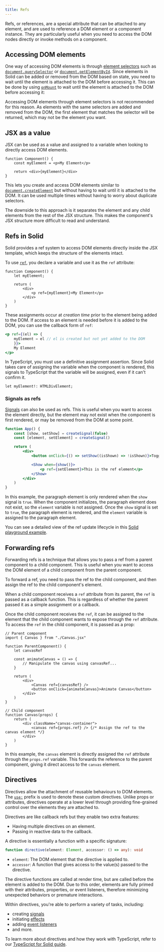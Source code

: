 ```yaml
---
title: Refs
---
```


Refs, or references, are a special attribute that can be attached to any element, and are used to reference a DOM element or a component instance.
They are particularly useful when you need to access the DOM nodes directly or invoke methods on a component.

## Accessing DOM elements

One way of accessing DOM elements is through [element selectors](https://developer.mozilla.org/en-US/docs/Web/API/Document_object_model/Locating_DOM_elements_using_selectors) such as [`document.querySelector`](https://developer.mozilla.org/en-US/docs/Web/API/Document/querySelector) or [`document.getElementById`](https://developer.mozilla.org/en-US/docs/Web/API/Document/getElementById).
Since elements in Solid can be added or removed from the DOM based on state, you need to wait until the element is attached to the DOM before accessing it.
This can be done by using [`onMount`](/reference/lifecycle/on-mount) to wait until the element is attached to the DOM before accessing it:

Accessing DOM elements through element selectors is not recommended for this reason.
As elements with the same selectors are added and removed from the DOM, the first element that matches the selector will be returned, which may not be the element you want.

## JSX as a value

JSX can be used as a value and assigned to a variable when looking to directly access DOM elements.

```tsx
function Component() {
	const myElement = <p>My Element</p>

	return <div>{myElement}</div>
}
```

This lets you create and access DOM elements similar to [`document.createElement`](https://developer.mozilla.org/en-US/docs/Web/API/Document/createElement) but without having to wait until it is attached to the DOM. 
It can be used multiple times without having to worry about duplicate selectors.

The downside to this approach is it separates the element and any child elements from the rest of the JSX structure. 
This makes the component's JSX structure more difficult to read and understand.

## Refs in Solid

Solid provides a ref system to access DOM elements directly inside the JSX template, which keeps the structure of the elements intact.

To use [`ref`](/reference/jsx-attributes/ref), you declare a variable and use it as the `ref` attribute:

```tsx {6}
function Component() {
	let myElement;

	return (
		<div>
			<p ref={myElement}>My Element</p>
		</div>
	)
}
```

These assignments occur at _creation time_ prior to the element being added to the DOM.
If access to an element is needed before it is added to the DOM, you can use the callback form of `ref`:

```jsx
<p ref={(el) => {
	myElement = el // el is created but not yet added to the DOM
	}}>
	My Element
</p>
```

<Callout>
In TypeScript, you must use a definitive assignment assertion. 
Since Solid takes care of assigning the variable when the component is rendered, this signals to TypeScript that the variable will be assigned, even if it can't
confirm it. 
	
```tsx
let myElement!: HTMLDivElement; 
```
</Callout>

### Signals as refs

[Signals](/concepts/signals) can also be used as refs.
This is useful when you want to access the element directly, but the element may not exist when the component is first rendered, or may be removed from the DOM at some point.

```jsx
function App() {
	const [show, setShow] = createSignal(false)
	const [element, setElement] = createSignal()

	return (
		<div>
			<button onClick={() => setShow((isShown) => !isShown)}>Toggle</button>

			<Show when={show()}>
				<p ref={setElement}>This is the ref element</p>
			</Show>
		</div>
	)
}
```

In this example, the paragraph element is only rendered when the `show` signal is `true`.
When the component initializes, the paragraph element does not exist, so the `element` variable is not assigned.
Once the `show` signal is set to `true`, the paragraph element is rendered, and the `element` variable is assigned to the paragraph element.

You can see a detailed view of the ref update lifecycle in this [Solid playground example](https://playground.solidjs.com/anonymous/22a1abfa-a0f5-44a6-bbe6-40387cf63b95).

## Forwarding refs

Forwarding refs is a technique that allows you to pass a ref from a parent component to a child component.
This is useful when you want to access the DOM element of a child component from the parent component.

To forward a ref, you need to pass the ref to the child component, and then assign the ref to the child component's element.

When a child component receives a `ref` attribute from its parent, the `ref` is passed as a callback function.
This is regardless of whether the parent passed it as a simple assignment or a callback.

Once the child component receives the `ref`, it can be assigned to the element that the child component wants to expose through the `ref` attribute.
To access the `ref` in the child component, it is passed as a prop:

```tsx
// Parent component
import { Canvas } from "./Canvas.jsx"

function ParentComponent() {
	let canvasRef

	const animateCanvas = () => {
		// Manipulate the canvas using canvasRef...
	}

	return (
		<div>
			<Canvas ref={canvasRef} />
			<button onClick={animateCanvas}>Animate Canvas</button>
		</div>
	)
}

// Child component
function Canvas(props) {
	return (
		<div className="canvas-container">
			<canvas ref={props.ref} /> {/* Assign the ref to the canvas element */}
		</div>
	)
}
```

In this example, the `canvas` element is directly assigned the `ref` attribute through the `props.ref` variable.
This forwards the reference to the parent component, giving it direct access to the `canvas` element.

## Directives

Directives allow the attachment of reusable behaviours to DOM elements.
The [`use:`](/reference/jsx-attributes/use) prefix is used to denote these custom directives.
Unlike props or attributes, directives operate at a lower level through providing fine-grained control over the elements they are attached to.

Directives are like callback refs but they enable two extra features:

- Having multiple directives on an element.
- Passing in reactive data to the callback.

A directive is essentially a function with a specific signature:

```typescript
function directive(element: Element, accessor: () => any): void

```

- `element`: The DOM element that the directive is applied to.
- `accessor`: A function that gives access to the value(s) passed to the directive.

The directive functions are called at render time, but are called before the element is added to the DOM.
Due to this order, elements are fully primed with their attributes, properties, or event listeners, therefore minimizing unexpected behaviors or premature interactions.

Within directives, you're able to perform a variety of tasks, including:

- creating [signals](/concepts/signals)
- initiating [effects](/guides/state-management#reacting-to-changes)
- adding [event listeners](/concepts/components/event-handlers)
- and more.

To learn more about directives and how they work with TypeScript, refer to our [TypeScript for Solid guide](/configuration/typescript).
